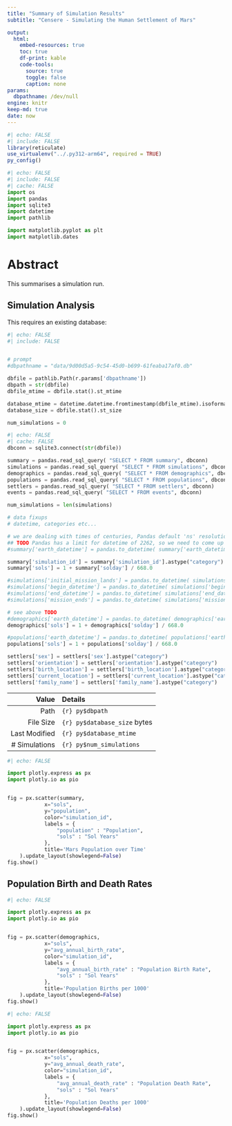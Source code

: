 ```yaml
---
title: "Summary of Simulation Results"
subtitle: "Censere - Simulating the Human Settlement of Mars"

output:
  html:
    embed-resources: true
    toc: true
    df-print: kable
    code-tools:
      source: true
      toggle: false
      caption: none
params:
  dbpathname: /dev/null
engine: knitr
keep-md: true
date: now
---
```


```r
#| echo: FALSE
#| include: FALSE
library(reticulate)
use_virtualenv("../.py312-arm64", required = TRUE)
py_config()
```

```python
#| echo: FALSE
#| include: FALSE
#| cache: FALSE
import os
import pandas
import sqlite3
import datetime
import pathlib

import matplotlib.pyplot as plt
import matplotlib.dates

```
# Abstract

This summarises a simulation run.

## Simulation Analysis

This requires an existing database: <TODO>


```python
#| echo: FALSE
#| include: FALSE


# prompt
#dbpathname = "data/9d00d5a5-9c54-45d0-b699-61feaba17af0.db"

dbfile = pathlib.Path(r.params['dbpathname'])
dbpath = str(dbfile)
dbfile_mtime = dbfile.stat().st_mtime

database_mtime = datetime.datetime.fromtimestamp(dbfile_mtime).isoformat()
database_size = dbfile.stat().st_size

num_simulations = 0

```

```python
#| echo: FALSE
#| cache: FALSE
dbconn = sqlite3.connect(str(dbfile))

summary = pandas.read_sql_query( "SELECT * FROM summary", dbconn)
simulations = pandas.read_sql_query( "SELECT * FROM simulations", dbconn)
demographics = pandas.read_sql_query( "SELECT * FROM demographics", dbconn)
populations = pandas.read_sql_query( "SELECT * FROM populations", dbconn)
settlers = pandas.read_sql_query( "SELECT * FROM settlers", dbconn)
events = pandas.read_sql_query( "SELECT * FROM events", dbconn)

num_simulations = len(simulations)

# data fixups
# datetime, categories etc...

# we are dealing with times of centuries, Pandas default 'ns' resolution will throw an exception around 2262
## TODO Pandas has a limit for datetime of 2262, so we need to come up with another approach if we need the datetime
#summary['earth_datetime'] = pandas.to_datetime( summary['earth_datetime'], utc=True, unit="s", format="%Y-%m-%d %H:%M:%S.%f%Z" )

summary['simulation_id'] = summary['simulation_id'].astype("category")
summary['sols'] = 1 + summary['solday'] / 668.0

#simulations['initial_mission_lands'] = pandas.to_datetime( simulations['initial_mission_lands'], utc=True, unit='ms' )
#simulations['begin_datetime'] = pandas.to_datetime( simulations['begin_datetime'], utc=True, unit='ms' )
#simulations['end_datetime'] = pandas.to_datetime( simulations['end_datetime'], utc=True, unit='ms' )
#simulations['mission_ends'] = pandas.to_datetime( simulations['mission_ends'], utc=True, unit='ms' )

# see above TODO
#demographics['earth_datetime'] = pandas.to_datetime( demographics['earth_datetime'], utc=True, unit='ms' )
demographics['sols'] = 1 + demographics['solday'] / 668.0

#populations['earth_datetime'] = pandas.to_datetime( populations['earth_datetime'], utc=True, unit='ms' )
populations['sols'] = 1 + populations['solday'] / 668.0

settlers['sex'] = settlers['sex'].astype("category")
settlers['orientation'] = settlers['orientation'].astype("category")
settlers['birth_location'] = settlers['birth_location'].astype("category")
settlers['current_location'] = settlers['current_location'].astype("category")
settlers['family_name'] = settlers['family_name'].astype("category")
```

::: {.callout-note}

|          Value | Details                    |
|---------------:|:---------------------------|
|           Path | `{r} py$dbpath` |
|      File Size | `{r} py$database_size` bytes     |
|  Last Modified | `{r} py$database_mtime`    |
|  # Simulations | `{r} py$num_simulations`   |
:::


```python
#| echo: FALSE

import plotly.express as px
import plotly.io as pio


fig = px.scatter(summary, 
            x="sols",
            y="population",
            color="simulation_id",
            labels = {
                "population" : "Population",
                "sols" : "Sol Years"
            },
            title='Mars Population over Time'
    ).update_layout(showlegend=False)
fig.show()

```

## Population Birth and Death Rates


```python
#| echo: FALSE

import plotly.express as px
import plotly.io as pio


fig = px.scatter(demographics, 
            x="sols",
            y="avg_annual_birth_rate",
            color="simulation_id",
            labels = {
                "avg_annual_birth_rate" : "Population Birth Rate",
                "sols" : "Sol Years"
            },
            title='Population Births per 1000'
    ).update_layout(showlegend=False)
fig.show()

```

```python
#| echo: FALSE

import plotly.express as px
import plotly.io as pio


fig = px.scatter(demographics, 
            x="sols",
            y="avg_annual_death_rate",
            color="simulation_id",
            labels = {
                "avg_annual_death_rate" : "Population Death Rate",
                "sols" : "Sol Years"
            },
            title='Population Deaths per 1000'
    ).update_layout(showlegend=False)
fig.show()

```

